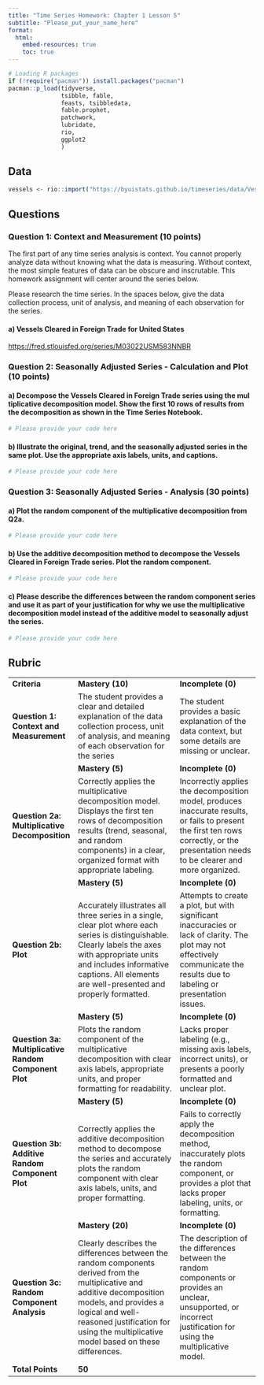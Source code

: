 ```yaml
---
title: "Time Series Homework: Chapter 1 Lesson 5"
subtitle: "Please_put_your_name_here"
format: 
  html:
    embed-resources: true
    toc: true
---
```


```r

# Loading R packages
if (!require("pacman")) install.packages("pacman")
pacman::p_load(tidyverse, 
               tsibble, fable,
               feasts, tsibbledata,
               fable.prophet,
               patchwork,
               lubridate, 
               rio,
               ggplot2
               )
```

## Data

```r
vessels <- rio::import("https://byuistats.github.io/timeseries/data/Vessels_Trade_US.csv")
```

## Questions

### Question 1: Context and Measurement (10 points)

The first part of any time series analysis is context. You cannot properly analyze data without knowing what the data is measuring. Without context, the most simple features of data can be obscure and inscrutable. This homework assignment will center around the series below.

Please research the time series. In the spaces below, give the data collection process, unit of analysis, and meaning of each observation for the series.

#### a) **Vessels Cleared in Foreign Trade for United States**

<https://fred.stlouisfed.org/series/M03022USM583NNBR>

::: {.callout-note title="Answer" icon="false"}
<!-- Delete this and put your answer here. The three colons mark the end of your answer. -->
:::

### Question 2: Seasonally Adjusted Series - Calculation and Plot (10 points)

#### a) Decompose the Vessels Cleared in Foreign Trade series using the mul   tiplicative decomposition model. Show the first 10 rows of results from the decomposition as shown in the Time Series Notebook.

::: {.callout-note title="Answer" icon="false"}
```r
# Please provide your code here

```
:::

#### b) Illustrate the original, trend, and the seasonally adjusted series in the same plot. Use the appropriate axis labels, units, and captions.

::: {.callout-note title="Answer" icon="false"}
```r
# Please provide your code here

```
:::

### Question 3: Seasonally Adjusted Series - Analysis (30 points)

#### a) Plot the random component of the multiplicative decomposition from Q2a.

::: {.callout-note title="Answer" icon="false"}
```r
# Please provide your code here

```
:::

#### b) Use the additive decomposition method to decompose the Vessels Cleared in Foreign Trade series. Plot the random component.

::: {.callout-note title="Answer" icon="false"}
```r
# Please provide your code here

```
:::

#### c) Please describe the differences between the random component series and use it as part of your justification for why we use the multiplicative decomposition model instead of the additive model to seasonally adjust the series.

::: {.callout-note title="Answer" icon="false"}
```r
# Please provide your code here

```

<!-- Delete this and put your answer here. -->
:::

## Rubric

|                                                       |                                                                                                                                                                                                                                                          |                                                                                                                                                                                         |
|-------------------------------------------------------|----------------------------------------------------------------------------------------------------------------------------------------------------------------------------------------------------------------------------------------------------------|-----------------------------------------------------------------------------------------------------------------------------------------------------------------------------------------|
| **Criteria**                                          | **Mastery (10)**                                                                                                                                                                                                                                         | **Incomplete (0)**                                                                                                                                                                      |
| **Question 1: Context and Measurement**               | The student provides a clear and detailed explanation of the data collection process, unit of analysis, and meaning of each observation for the series                                                                                                   | The student provides a basic explanation of the data context, but some details are missing or unclear.                                                                                  |
|                                                       | **Mastery (5)**                                                                                                                                                                                                                                          | **Incomplete (0)**                                                                                                                                                                      |
| **Question 2a: Multiplicative Decomposition**         | Correctly applies the multiplicative decomposition model. Displays the first ten rows of decomposition results (trend, seasonal, and random components) in a clear, organized format with appropriate labeling.                                          | Incorrectly applies the decomposition model, produces inaccurate results, or fails to present the first ten rows correctly, or the presentation needs to be clearer and more organized. |
|                                                       | **Mastery (5)**                                                                                                                                                                                                                                          | **Incomplete (0)**                                                                                                                                                                      |
| **Question 2b: Plot**                                 | Accurately illustrates all three series in a single, clear plot where each series is distinguishable. Clearly labels the axes with appropriate units and includes informative captions. All elements are well-presented and properly formatted.          | Attempts to create a plot, but with significant inaccuracies or lack of clarity. The plot may not effectively communicate the results due to labeling or presentation issues.           |
|                                                       | **Mastery (5)**                                                                                                                                                                                                                                          | **Incomplete (0)**                                                                                                                                                                      |
| **Question 3a: Multiplicative Random Component Plot** | Plots the random component of the multiplicative decomposition with clear axis labels, appropriate units, and proper formatting for readability.                                                                                                         | Lacks proper labeling (e.g., missing axis labels, incorrect units), or presents a poorly formatted and unclear plot.                                                                    |
|                                                       | **Mastery (5)**                                                                                                                                                                                                                                          | **Incomplete (0)**                                                                                                                                                                      |
| **Question 3b: Additive Random Component Plot**       | Correctly applies the additive decomposition method to decompose the series and accurately plots the random component with clear axis labels, units, and proper formatting.	                                                                              | Fails to correctly apply the decomposition method, inaccurately plots the random component, or provides a plot that lacks proper labeling, units, or formatting.                        |
|                                                       | **Mastery (20)**                                                                                                                                                                                                                                         | **Incomplete (0)**                                                                                                                                                                      |
| **Question 3c: Random Component Analysis**            | Clearly describes the differences between the random components derived from the multiplicative and additive decomposition models, and provides a logical and well-reasoned justification for using the multiplicative model based on these differences.	 | The description of the differences between the random components or provides an unclear, unsupported, or incorrect justification for using the multiplicative model.                    |
| **Total Points**                                      | **50**                                                                                                                                                                                                                                                   |                                                                                                                                                                                         |
